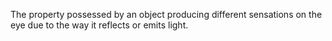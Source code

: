 The property possessed by an object producing different sensations on the eye due to the way it reflects or emits light.

